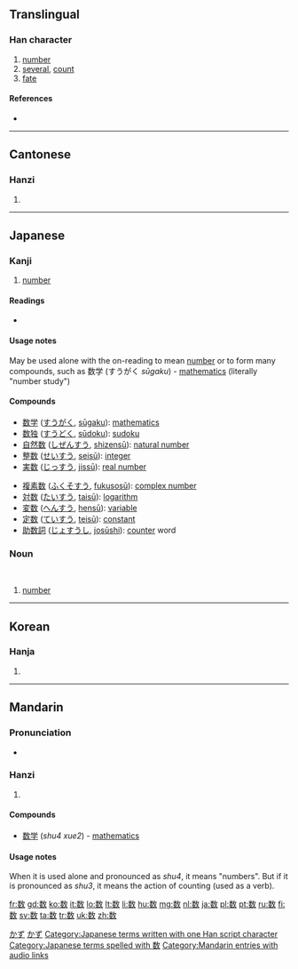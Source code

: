 {{also|數}}
==Translingual==

===Han character===
{{Han char|rn=66|rad=攴|as=09|sn=13|four=|canj=火女人大 (FVOK)}}

# [[number]]
# [[several]], [[count]]
# [[fate]]

====References====
* {{Han ref|kx=0474.131|dkj=13319|dj=0827.260|hdz=21470.190|uh=6570|ud=25968}}

----

==Cantonese==

===Hanzi===
{{yue-hanzi|tra=數|jyut=[[sou3]], [[sou2]]|y=sou2, sou3}}

# {{defn|lang=yue|sort=攴09}}

----

==Japanese==

===Kanji===
{{ja-kanji|grade=2|rs=攴09|style=s|kyu=數}}

# [[number]]

====Readings====
* {{ja-readings
|goon=[[しゅ]] (shu) {{qualifier|non-[[w:Jōyō kanji|Jōyō]] reading}}, [[そく]] (soku) {{qualifier|non-[[w:Jōyō kanji|Jōyō]] reading}}
|kanon=[[す]] (su), [[さく]] (saku) {{qualifier|non-[[w:Jōyō kanji|Jōyō]] reading}}, [[しょく]] (shoku) {{qualifier|non-[[w:Jōyō kanji|Jōyō]] reading}}
|kanyoon=[[すう]] (sū)
|kun=[[かぞえる]] ([[数える]], kazoeru), [[かず]] (kazu), [[せめる]] (semeru)}}

====Usage notes====
May be used alone with the on-reading {{term|すう|tr=sū|lang=ja}} to mean [[number]] or to form many compounds, such as 数学 (すうがく ''sūgaku'') - [[mathematics]] (literally "number study")

====Compounds====
{{top2}}
* [[数学]] ([[すうがく]], [[sūgaku]]): [[mathematics]]
* [[数独]] ([[すうどく]], [[sūdoku]]): [[sudoku]]
* [[自然数]] ([[しぜんすう]], [[shizensū]]): [[natural number]]
* [[整数]] ([[せいすう]], [[seisū]]): [[integer]]
* [[実数]] ([[じっすう]], [[jissū]]): [[real number]]
{{mid2}}
* [[複素数]] ([[ふくそすう]], [[fukusosū]]): [[complex number]]
* [[対数]] ([[たいすう]], [[taisū]]): [[logarithm]]
* [[変数]] ([[へんすう]], [[hensū]]): [[variable]]
* [[定数]] ([[ていすう]], [[teisū]]): [[constant]]
* [[助数詞]] ([[じょすうし]], [[josūshi]]): [[counter]] word 
{{bottom}}

===Noun===
{{ja-noun|k|hira=かず|rom=kazu}}</br>
{{ja-noun|k|hira=すう|rom=sū}}

# [[number]]

[[Category:1000 Japanese basic words|かず]]
[[Category:ja:Mathematics|かず]]
[[Category:Japanese terms written with one Han script character]]
[[Category:Japanese terms spelled with 数]]
----

==Korean==

===Hanja===
{{ko-hanja|hangeul=[[수]], [[촉]]|eumhun=|rv=su, chok|mr=su, ch'ok|y=swu, chok}}

# {{defn|lang=ko|sort=攴09}}

----

==Mandarin==

===Pronunciation===
* {{audio|zh-shǔ.ogg|audio}}

===Hanzi===
{{cmn-hanzi|tra=數|pin=[[shǔ]] ([[shu3]]), [[shù]] ([[shu4]]), [[shuò]] ([[shuo4]]), [[cù]] ([[cu4]])|wg=shu<sup>3</sup>, shu<sup>4</sup>, shuo<sup>4</sup>, ts'u<sup>4</sup>}}

# {{defn|lang=cmn|sort=攴09}}

====Compounds====
* [[数学]] (''shu4 xue2'') - [[mathematics]]

====Usage notes====
When it is used alone and pronounced as ''shu4'', it means "numbers". But if it is pronounced as ''shu3'', it means the action of counting (used as a verb).

[[Category:Mandarin entries with audio links]]

[[fr:数]]
[[gd:数]]
[[ko:数]]
[[it:数]]
[[lo:数]]
[[lt:数]]
[[li:数]]
[[hu:数]]
[[mg:数]]
[[nl:数]]
[[ja:数]]
[[pl:数]]
[[pt:数]]
[[ru:数]]
[[fi:数]]
[[sv:数]]
[[ta:数]]
[[tr:数]]
[[uk:数]]
[[zh:数]]